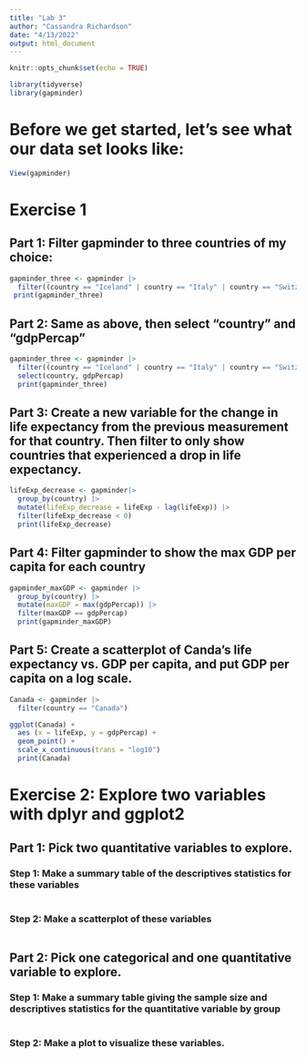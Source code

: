```yaml
---
title: "Lab 3"
author: "Cassandra Richardson"
date: "4/13/2022"
output: html_document
---
```


```r
knitr::opts_chunk$set(echo = TRUE)

library(tidyverse)
library(gapminder)
```
# Before we get started, let's see what our data set looks like: 

```r
View(gapminder)
``` 

# Exercise 1 

## Part 1: Filter gapminder to three countries of my choice:

```r
gapminder_three <- gapminder |> 
  filter((country == "Iceland" | country == "Italy" | country == "Switzerland") & year >= 1970, year < 1980)
 print(gapminder_three)
```

## Part 2: Same as above, then select "country" and "gdpPercap"

```r
gapminder_three <- gapminder |> 
  filter((country == "Iceland" | country == "Italy" | country == "Switzerland") & year >= 1970, year < 1980) |>
  select(country, gdpPercap)
  print(gapminder_three)
```

## Part 3: Create a new variable for the change in life expectancy from the previous measurement for that country. Then filter to only show countries that experienced a drop in life expectancy. 

```r
lifeExp_decrease <- gapminder|>
  group_by(country) |>
  mutate(lifeExp_decrease = lifeExp - lag(lifeExp)) |>
  filter(lifeExp_decrease < 0)
  print(lifeExp_decrease)
```

## Part 4: Filter gapminder to show the max GDP per capita for each country 

```r
gapminder_maxGDP <- gapminder |>
  group_by(country) |> 
  mutate(maxGDP = max(gdpPercap)) |> 
  filter(maxGDP == gdpPercap)
  print(gapminder_maxGDP)
```

## Part 5: Create a scatterplot of Canda's life expectancy vs. GDP per capita, and put GDP per capita on a log scale. 

```r
Canada <- gapminder |> 
  filter(country == "Canada")
```
```r
ggplot(Canada) + 
  aes (x = lifeExp, y = gdpPercap) +
  geom_point() + 
  scale_x_continuous(trans = "log10")
  print(Canada)
```

# Exercise 2: Explore two variables with dplyr and ggplot2

## Part 1: Pick two quantitative variables to explore.

### Step 1: Make a summary table of the descriptives statistics for these variables 

```r

```

### Step 2: Make a scatterplot of these variables 

```r

```

## Part 2: Pick one categorical and one quantitative variable to explore. 

### Step 1: Make a summary table giving the sample size and descriptives statistics for the quantitative variable by group 

```r

```

### Step 2: Make a plot to visualize these variables.  

```r

```
